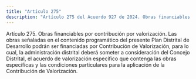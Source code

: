 ```yaml
---
title: "Artículo 275"
description: "Artículo 275 del Acuerdo 927 de 2024. Obras financiables por contribución por valorización."
---
```


Artículo 275. Obras financiables por contribución por valorización. Las obras señaladas en el contenido programático del presente Plan Distrital de Desarrollo podrán ser financiadas por Contribución de Valorización, para lo cual, la administración distrital deberá someter a consideración del Concejo Distrital, el acuerdo de valorización específico que contenga las obras específicas y las condiciones particulares para la aplicación de la Contribución de Valorización.